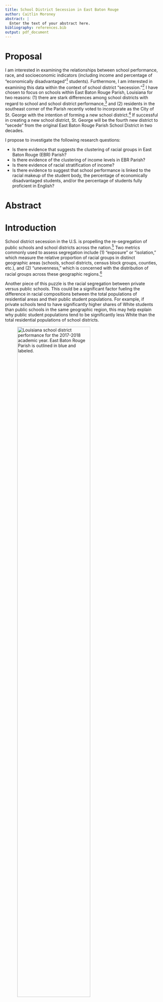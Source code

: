 ```yaml
---
title: School District Secession in East Baton Rouge
author: Caitlin Moroney
abstract: |
  Enter the text of your abstract here.
bibliography: references.bib
output: pdf_document
---
```


# Proposal

I am interested in examining the relationships between school performance, race, and socioeconomic indicators (including income and percentage of "economically disadvantaged"^[I use the Louisiana Department of Education’s data on percentages of economically disadvantaged students. I have yet to find sufficient metadata explaining how they define "economically disadvantaged," but comparing current school and school district performance reports with past reports suggests that this may be the percentage of students on free or reduced lunch plans.] students). Furthermore, I am interested in examining this data within the context of school district "secession."^[See @lockhart_smaller_2019 for a thorough explanation of the school district "secession" phenomenon.] I have chosen to focus on schools within East Baton Rouge Parish, Louisiana for two reasons: (1) there are stark differences among school districts with regard to school and school district performance,^[@lussier_baton_2019] and (2) residents in the southeast corner of the Parish recently voted to incorporate as the City of St. George with the intention of forming a new school district.^[@vincent_city_2019] If successful in creating a new school district, St. George will be the fourth new district to “secede” from the original East Baton Rouge Parish School District in two decades.

I propose to investigate the following research questions:

* Is there evidence that suggests the clustering of racial groups in East Baton Rouge (EBR) Parish?
* Is there evidence of the clustering of income levels in EBR Parish?
* Is there evidence of racial stratification of income?
* Is there evidence to suggest that school performance is linked to the racial makeup of the student body, the percentage of economically disadvantaged students, and/or the percentage of students fully proficient in English?

# Abstract



# Introduction

School district secession in the U.S. is propelling the re-segregation of public schools and school districts across the nation.^[@lockhart_smaller_2019] Two metrics commonly used to assess segregation include (1) “exposure” or “isolation,” which measure the relative proportion of racial groups in distinct geographic areas (schools, school districts, census block groups, counties, etc.), and (2) “unevenness,” which is concerned with the distribution of racial groups across these geographic regions.^[@chang_data_2018]

Another piece of this puzzle is the racial segregation between private versus public schools. This could be a significant factor fueling the difference in racial compositions between the total populations of residential areas and their public student populations. For example, if private schools tend to have significantly higher shares of White students than public schools in the same geographic region, this may help explain why public student populations tend to be significantly less White than the total residential populations of school districts.

![Louisiana school district performance for the 2017-2018 academic year. East Baton Rouge Parish is outlined in blue and labeled.](../LA_sd_context.jpg){width=75% height=75%}

I have chosen to use East Baton Rouge Parish in Louisiana as a case study because this Parish is split into multiple school districts, which is not the case for many parishes in Louisiana (and counties across the South, generally speaking). Furthermore, there has been a marked difference in school performance among these districts, with Zachary Community School District consistently performing as the top-ranked school district in the state, Central Community School District regularly performing in the top five school districts in the state, and both East Baton Rouge Parish School District and City of Baker School District generally scoring in the bottom fifteen school districts in the state.^[@noauthor_2018_2018-1] There is therefore a clear disparity among school districts in this region with respect to school quality. I am interested in investigating whether there are similar disparities among East Baton Rouge Parish school districts with regard to race and socioeconomic indicators.

East Baton Rouge Parish is no stranger to this school district “splintering” phenomenon. Originally, the entire Parish comprised a single school district, the East Baton Rouge Parish School System. Then, in 2003, both Zachary Community School District and the City of Baker School District formed, largely based on the incorporated regions of the two pre-existing cities. In 2007, another section of the East Baton Rouge Parish School District split off to form Central Community School District in the eastern part of the Parish. The Central Community School District was allowed to form only after the region incorporated into a city.^[@lussier_second_2019] In 2012 and 2013, residents of the southeast section of East Baton Rouge Parish began petitioning to form a new school district.^[@lussier_second_2019] Their initial efforts ultimately fell short, but after waiting the mandated time period, the group began petitioning again in March 2018 with the intention of following Central’s example: residents planned to incorporate as the City of St. George in order to subsequently form a new school district based on the incorporated region.^[@lussier_second_2019] According to U.S. Census survey estimates, there were approximately 16,300 students from kindergarten through 12th grade in census tracts fully or partly included within the City of St. George boundaries, 7,700 of whom were enrolled in private schools.^[@lussier_st_2019]

![East Baton Rouge Parish school districts and the area of the City of St. George as proposed in 2018.](../EBR_Parish_context.jpg){width=75% height=75%}

# Methods
\label{sec:methods}

I gathered data from the Louisiana Department of Education, the U.S. Department of Education’s National Center for Education Statistics, East Baton Rouge GIS Open Data, the U.S. Census Bureau, and the City of St. George’s website.

Feature classes used in the final project include:

- East Baton Rouge Parish boundary (polygon)
-	U.S. Census Bureau Unified School Districts for Louisiana (polygon)
-	East Baton Rouge Parish schools (point)
-	St. George area (polygon)
-	East Baton Rouge Parish Census Block Groups (polygon)

Tabular data joined to spatial feature classes include:

- East Baton Rouge private schools’ enrollment by race data for 2017-2018 academic year
-	East Baton Rouge public schools’ enrollment by race, school performance scores, percentage of economically disadvantaged students, and percentage of fully English proficient students data for 2017-2018 academic year
-	School district enrollment by race and school district performance scores for 2017-2018 academic year

After downloading these various data sources, I then performed the following operations: data cleaning, file format conversion, new field calculation, attribute table editing, table joining, clipping, selecting by location, and selecting by attribute. I cleaned the tabular data extensively in R and converted the .xls files to .csv files so as to prevent significant issues in importing the data into my ArcMap project. For the City of St. George polygon layer, I downloaded the KML file from Google Maps linked on the St. George website; I then used ArcCatalog to convert the KML file to a layer package I could import into ArcMap. Once I added the layers in ArcMap and created a geodatabase for the project in which I saved the various files, I began calculating new fields based on existing variables in the attribute tables. Namely, I calculated the percentage of White students and the percentage of non-White students for each school and school district in the Louisiana Department of Education data tables. I joined the Louisiana Department of Education school enrollment and performance data table and the National Center for Education Statistics private school data to the East Baton Rouge Parish schools point feature class, keeping only the records with corresponding matches (colleges and universities, for example, were included in the East Baton Rouge Parish schools layer, but they were not relevant to my analysis). I clipped the U.S. Census Bureau Unified School Districts for Louisiana to only select those within the East Baton Rouge Parish boundary. Then, I joined the Louisiana Department of Education school district performance data table to the school districts feature class. This was only possible after I started an editing session and edited values in the “School System” field of the tabular data to ensure that the names matched exactly with the names used in the East Baton Rouge Parish school districts feature class (for example, the “City of Baker School District” does not match “Baker City School District” even though they refer to the same school district).

I conduct two analyses, one taking the census block groups as the units for analysis and one taking the schools as the units for analysis.


## Census Block Groups

For the census block groups, I focus on median household income and the percentage of the population that identifies solely as White. I construct a spatial weights matrix using Queen's case first-order such that each census block group's neighbors are its immediately adjacent census block groups.

- Local Moran's I
- Local Moran's I with EB rates
- Bivariate Local Moran's I

## Schools

To address my research questions focused on schools, I investigate the relationships between school performance scores, the percentage of the student body that identifies as White, the percentage of students who are economically disadvantaged, the percentage of students who are fully proficient in English, and the size of the school (as measured by the total number of non-pre-kindergarten students). I construct a spatial weights matrix using the distance band approach, where the threshold is set such that every point has at least one neighbor; I also apply inverse distance weighting.

I conduct two regressions, one with the percentage of economically disadvantaged students as the response variable, and the second with school performance scores as the response variable. Using GeoDa, I begin with ordinary least squares (OLS) regression and select the spatial weights matrix in order to view the spatial diagnostics. Based on the regression output, I then determine whether spatial regression is appropriate. If so, I apply either the spatial lag model or the spatial error model.

# Results
\label{sec:results}

## Local Moran's I

![Lagged median household income versus median household income.](../local_morans_i/univariate/Median_Household_Income/Census_Block_GroupLisaScatterPlotFrame.png){width=75% height=75%}

### Median Household Income

![Significance map: median household income.](../local_morans_i/univariate/Median_Household_Income/SigMap.png){width=50% height=50%}

Here, we see statistically significant evidence of clustering in the southwestern and southeastern parts of the Parish. The general trend indicates spatial autocorrelation, as is evident in the LISA scatter plot and the cluster map. In the southeastern foot of the Parish (where the City of St. George lies), we see significant clustering of census block groups with a higher-than-average median household income. In the central western area, we see mostly low-low clusters, indicating census block groups with lower-than-average median household income surrounded by neighboring census block groups with lower-than-average median household income. While there are a handful of high-low and low-high outliers, most of the significant census block groups show evidence of spatial autocorrelation. As mentioned above, the large pocket of high-high clustering overlaps largely with the City of St. George, whereas the low-low clusters are in the more densely populated part of the Parish which falls within East Baton Rouge Parish School District.

![Cluster map: median household income.](../local_morans_i/univariate/Median_Household_Income/ClusterMap.png){width=50% height=50%}

### Population Percentage White

![Lagged population percentage white versus population percentage white.](../local_morans_i/univariate/Pop_Perc_White/Census_Block_GroupLisaScatterPlotFrame.png){width=75% height=75%}

Here, we see statistically significant evidence of clustering in the southwestern and southeastern parts of the Parish. The general trend indicates spatial autocorrelation, as is evident in the LISA scatter plot and the cluster map. In the southern and northeastern parts of the Parish, we see significant clustering of census block groups with a higher-than-average percentage of the population that is white. In the central western area, we see mostly low-low clusters, indicating census block groups with a lower-than-average percentage of the population that is white surrounded by neighboring census block groups with a lower-than-average percentage of the population that is white. While there are a handful of statistically significant low-high outliers, most of the significant census block groups show strong evidence of spatial autocorrelation. The high-high clusters overlap to some extent with the City of St. George and Central Community School District. The low-low cluster is in the more densely populated part of the Parish which falls within East Baton Rouge Parish School District.

![Significance map: population percentage white.](../local_morans_i/univariate/Pop_Perc_White/SigMap.png){width=50% height=50%}

![Cluster map: population percentage white.](../local_morans_i/univariate/Pop_Perc_White/ClusterMap.png){width=50% height=50%}

## Local Moran's I with EB rates

![Lagged population percentage white versus population percentage white (with EB rates).](../local_morans_i/univariate_EBrates/Pop_White/Census_Block_GroupLisaScatterPlotFrame.png){width=75% height=75%}

Because the percentage of the population that is white is a proportion, it is possible that my first analysis suffered from the identification of spurious outliers. This is due to the fact that variables that are rates or proportions have inherent variance instability. When features have different population sizes, features with smaller populations have more variable rates than features with larger populations. With EB standardization, the rates are adjusted so that rates for features with small populations are pulled closer to the overall average more so than the rates for features with large populations. Note that when the base populations across all features are relatively similar (meaning there is little variance), using local Moran’s with EB rates may not be necessary. Although census block groups are statistically designed to contain roughly the same number of people, I redo the Local Moran's I analysis for the percentage of the population that identifies solely as white, applying the Empirical Bayes rate correction.

![Significance map: population percentage white (with EB rates).](../local_morans_i/univariate_EBrates/Pop_White/SigMap.png){width=50% height=50%}

Here, we see statistically significant evidence of clustering in most parts of the Parish. The general trend indicates spatial autocorrelation, as is evident in the LISA scatter plot and the cluster map. In the southern and northeastern parts of the Parish, we again see significant clustering of census block groups with a higher-than-average percentage of the population that is white. In the central western area, we see mostly low-low clusters, indicating census block groups with a lower-than-average percentage of the population that is white surrounded by neighboring census block groups with a lower-than-average percentage of the population that is white.

![Cluster map: population percentage white (with EB rates).](../local_morans_i/univariate_EBrates/Pop_White/ClusterMap.png){width=50% height=50%}

In other words, the Local Moran's I with EB rates produces identical to the regular Local Moran's I analysis of this variable. As mentioned above, this is not surprising given that there is unlikely to be significant variance in the census block group populations by design.

## Bivariate Local Moran's I

![Lagged population percentage white versus median household income.](../local_morans_i/bivariate/MedHouseholdIncome_Lag_PercWhite/Census_Block_GroupLisaScatterPlotFrame.png){width=75% height=75%}

The bivariate Local Moran’s I allows us to compare the spatial distribution of two variables, $X$ and $Y$ (in this case, $X$ is median household income, and $Y$ is population percentage white). For a contiguous feature set of polygons we can compare the value of $X$ at the $i^{th}$ feature to the values of $Y$ at the neighboring features, $N(i)$. This analysis allows us to determine whether there is a statistically significant relationship between $X$ and $Y$ for each feature in the analysis.

![Significance map: lagged population percentage white versus median household income.](../local_morans_i/bivariate/MedHouseholdIncome_Lag_PercWhite/SigMap.png){width=50% height=50%}

Here, we see statistically significant evidence of clustering in most of the Parish, aside from the northwest corner. The general trend indicates spatial autocorrelation, as is evident in the LISA scatter plot and the cluster map. In the southern and northeastern parts of the Parish, we see significant high-high clusters. These census block groups have a higher-than-average median household income and are neighbored by census block groups with a higher-than-average percentage of the population that is white. In the central western area, we see mostly low-low clusters, indicating census block groups with a lower-than-average median household income surrounded by neighboring census block groups with a lower-than-average percentage of the population that is white. While there are a handful of statistically significant low-high and high-low outliers, most of the significant census block groups show strong evidence of spatial autocorrelation. The high-high clusters overlap to some extent with the City of St. George and Central Community School District. The low-low cluster is in the more densely populated part of the Parish which falls within East Baton Rouge Parish School District.

![Cluster map: lagged population percentage white versus median household income.](../local_morans_i/bivariate/MedHouseholdIncome_Lag_PercWhite/ClusterMap.png){width=50% height=50%}

## Regression: Percentage Economically Disadvantaged Students

In order to answer my research questions about the relationships between school performance, race, and socioeconomic status in schools, I conduct two sets of regressions. The first seeks to determine whether the percentage of white students, the size of the school (as measured by the total number of non-pre-kindergarten students), and/or the percentage of students fully proficient in English can predict the percentage of economically disadvantaged students. The second analysis focuses on how the same explanatory variables can explain school performance scores. Note that for all of my hypothesis tests I am using a confidence level of 0.95; in other words, $\alpha = 0.05$.

### OLS

![OLS: percentage of economically disadvantaged students versus percentage of white students, total non-pre-kindergarten students, and percentage of students fully proficient in English.](../spatial_regression/economically_disadvantaged/reg1_ols.png){width=80% height=80%}

I begin with OLS regression (see LINK TO FIGURE), focusing first on the standard OLS output to determine whether the predictors I have chosen actually hold explanatory power for the percentage of economically disadvantaged students. With my first regression, I can see that the percentage of students who are fully proficient in English is not a statistically significant predictor, with a p-value of 0.41656. The multicollinearity number, at 29.79, is quite high which is a further indication that at least one of the predictors is redundant. The other variables appear to be statistically significant, so I will run another OLS regression removing the percentage of students who are proficient in English as a predictor. For comparison, the adjusted R-squared for the first model is 0.767863, the AIC is -128.353, and the SBC is -119.417.

![OLS: percentage of economically disadvantaged students versus percentage of white students and total non-pre-kindergarten students.](../spatial_regression/economically_disadvantaged/reg2_ols.png){width=80% height=80%}

For the second OLS regression (see LINK TO FIGURE), we see that the percentage of white students and the total number of non-pre-kindergarten students are both still statistically significant. The multicollinearity number has decreased significantly to just 4.51, which suggests that we do not have any redundant variables. We can also confirm that this model is better than our first model because the adjusted R-squared has increased from approximately 0.768 to 0.769; also, the AIC and SBC have both decreased to about -129.6 and -122.9, respectively. We can see from the coefficient estimates that the percentage of white students has a negative relationship with the percentage of economically disadvantaged students; in other words, as the share of white students increases, the share of economically disadvantaged students decreases, indicating a significant relationship between race and socioeconomic status in schools. This suggests that schools with a larger share of minority students tend to have a larger share of economically disadvantaged students than whiter schools. Next, we examine the diagnostics.

To determine whether the assumption of normality holds, we can look at the Jarque-Bera statistic, which has a p-value of 0.00000. This suggests that our residuals do not follow a normal distribution, which violates one of the basic assumptions for OLS regression. Although this is a serious issue, it is outside the scope of this paper to address non-normality by applying a different model.

Next, we consider the diagnostics for heteroskedasticity by assessing the results of the Breusch-Pagan, Koenker-Bassett, and White tests. With $\alpha = 0.05$, we fail to reject the null hypothesis (of homoskedasticity) for each of the tests. In other words, we do not have evidence to suggest a violation of the homoskedasticity assumption.

Finally, we examine the spatial dependence diagnostics. The Moran's I analysis produces a p-value of 0.00373, which suggests spatial autocorrelation of the residuals. Similarly, the Lagrange Multiplier (SARMA) has a p-value of 0.00253, which suggests that either the spatial error model or the spatial lag model may be appropriate here. However, neither the Lagrange Multiplier (error) nor the Lagrange Multiplier (lag) produces statistically significant results for $\alpha = 0.05$. In order to investigate further, I apply first the spatial error model and then the spatial lag model in order to determine whether this is an appropriate case for the use of either model.

### Spatial Regression

![Spatial error model: percentage of economically disadvantaged students versus percentage of white students and total non-pre-kindergarten students.](../spatial_regression/economically_disadvantaged/spatial_error_model.png){width=80% height=80%}

The spatial error model adds a term to the OLS regression model whose coefficient, lambda, is the coefficient for the spatial error term. The spatial error model can be represented as follows:
$$y_i = x_i \beta + \lambda w_i \epsilon_i + u_i.$$

With $\alpha = 0.05$, the estimated lambda is just barely statistically significant, with a p-value of 0.04289. To determine whether this model really is an improvement over the original model, I will also note that the R-squared is now 0.786312 (it was 0.775823 for the first model), and the AIC and SBC have both decreased. These results suggest that the spatial error model is an improvement over the regular OLS model. However, the results of the likelihood ratio test, with a p-value of 0.15678, are not statistically significant; the results of this test are inconclusive on whether the spatial error model improves upon the OLS model. Next, I consider the spatial lag model.

![Spatial lag model: percentage of economically disadvantaged students versus percentage of white students and total non-pre-kindergarten students.](../spatial_regression/economically_disadvantaged/spatial_lag_model.png){width=80% height=80%}

The spatial lag model also adds a term to the OLS regression model; $\rho$ is the coefficient for the spatial lag term. It captures any spatial dependence in the data. The spatial lag model can be represented as follows:
$$y_i = x_i \beta + \rho w_i y_j + u_i.$$

With $\alpha = 0.05$, the estimated $\rho$ is statistically significant, with a p-value of 0.00224, and it has a negative effect. Interestingly, the magnitude of the coefficient for percentage of white students increased by a lot, from 0.727 to 0.882 for the OLS model and the spatial lag model, respectively. To determine whether this model is an improvement over the original model, I will note that the R-squared is now 0.800964 (compared to 0.775823 for the OLS model), and the AIC and SBC have both decreased. The AIC is -134.808, and the SBC is -125.871, the lowest values for AIC and SBC across all of the models thus far. These results suggest that the spatial lag model is an improvement over the regular OLS model (and is possibly a better fit than the spatial error model). The results of the likelihood ratio test, with a p-value of 0.00745, further confirm this conclusion. Based on these tests, I conclude that the spatial lag model improves upon the OLS model.

## Regression: School Performance Scores

The next series of regressions takes school performance scores as the dependent variable to see whether racial population shares, school size, and/or the percentage of students fully proficient in English can explain differences in school performance.

### OLS

![OLS: school performance score versus percentage of white students, total non-pre-kindergarten students, and percentage of students fully proficient in English.](../spatial_regression/school_performance_2018/SPS_vs_all_minusED/reg5_ols.png){width=80% height=80%}

With this first regression, I can see that the percentage of students who are fully proficient in English is again not a statistically significant predictor, with a p-value of 0.79535. The multicollinearity number, as before, suggests that at least one of the predictors is redundant. The other variables appear to be statistically significant, so I will run another OLS regression removing the percentage of students who are proficient in English as a predictor. For comparison, the adjusted R-squared for the first model is 0.433922, the AIC is 572.169, and the SBC is 581.106.

![OLS: school performance score versus percentage of white students and total non-pre-kindergarten students.](../spatial_regression/school_performance_2018/SPS_vs_all_minusED/reg6_ols.png){width=80% height=80%}

For $\alpha = 0.05$, the remaining variables remain statistically significant. The adjusted R-squared has increased to 0.441918, the first indication that this model outperforms the first OLS regression. Secondly, the AIC and SBC have both decreased: the AIC is now 570.241, and the SBC is 576.944, which is another indication that this model is a better fit. The percentage of white students and the total number of non-pre-kindergarten students both have a positive relationship with school performance; however, the coefficient magnitude is much larger for the former, suggesting that the percentage of white students has a larger impact on the school performance score. Next, I consider the regression diagnostics.

The results of the non-normality test suggest that the assumption of error normality is not violated. Furthermore, the results of the Breusch-Pagan and Koenker-Bassett tests are not statistically significant, which suggests that our assumption of homoskedasticity is valid. However, I will note that the White robust test results provide some evidence for the presence of heteroskedasticity.

The diagnostics for spatial dependence are similarly conclusive. Neither the Moran's I (error) nor the Lagrange Multiplier (SARMA) is statistically significant. Similarly, the Lagrange Multipliers for spatial lag and spatial error are not statistically significant. Based on these results, I conclude that my OLS model for school performance scores is sufficient; there is no need to perform spatial regression in this case. However, just to cover my bases, I apply a spatial error model and a spatial lag model to confirm whether either can improve upon the OLS model.

### Spatial Regression

![Spatial error model: school performance score versus percentage of white students and total non-pre-kindergarten students.](../spatial_regression/school_performance_2018/SPS_vs_all_minusED/spatial_error_model.png){width=80% height=80%}

The spatial error model results show that the coefficient lambda is statistically significant, with a p-value of 0.03995. The R-squared is approximately 0.486, whereas it was about 0.458 for the OLS model; this suggests that the spatial error term helps to explain more of the observed variance in school performance scores. Similarly, the AIC and SBC have both decreased from about 570.24 to 567.98 and about 576.94 to 574.68, respectively. This is further evidence that the spatial error model improves upon the OLS model. Finally, I consider the results of the likelihood ratio test, which are statistically insignificant. Overall, the results are therefore inconclusive on whether the spatial error model greatly improves upon the OLS model; however, because the R-squared increased, and both the AIC and SBC decreased, I would say that this model is a better fit than the OLS model.

![Spatial lag model: school performance score versus percentage of white students and total non-pre-kindergarten students.](../spatial_regression/school_performance_2018/SPS_vs_all_minusED/spatial_lag_model.png)

The results from the spatial lag model hypothesis tests are more conclusive: this model does not appear to be an appropriate fit for the data. While the R-squared (0.460999) is slightly larger than that of the OLS model (R-squared = 0.458332), the AIC increased from 570.24 to 572.00, and the SBC increased from 576.94 to 580.93, which both suggest a worse model fit. Furthermore, the $\rho$ coefficient is relatively small in magnitude and not statistically significant ($p = 0.57263$). The likelihood ratio test is also not statistically significant, with a p-value of 0.6194. Therefore, I conclude that the spatial lag model does not provide a better fit than OLS.

# Discussion



# Citations
